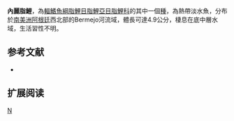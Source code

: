 {{Speciesbox 
| taxon = Astyanax endy
| status = NE
| status_system = IUCN3.1
| authority =  [[Mirande|Mirande]], [[Aguilera|Aguilera]] & [[Azpelicueta|Azpelicueta]], 2006
| synonyms = 
}}
'''內麗脂鯉'''，為[[輻鰭魚綱|輻鰭魚綱]][[脂鯉目|脂鯉目]][[脂鯉亞目|脂鯉亞目]][[脂鯉科|脂鯉科]]的其中一個[[種|種]]，為熱帶淡水魚，分布於[[南美洲|南美洲]][[阿根廷|阿根廷]]西北部的Bermejo河流域，體長可達4.9公分，棲息在底中層水域，生活習性不明。

==参考文献==
{{refbegin}}
*{{FishBase_species|genus=Astyanax|species=endy|year=2013|month=11}}
{{refend}}

== 扩展阅读 ==
{{refbegin}}
{{wikispecies-inline|Astyanax endy|內麗脂鯉}}
{{refend}}
{{Taxonbar|from=Q5607838}}

[[Category:麗脂鯉屬|N]]


{{魚類小作品}}
